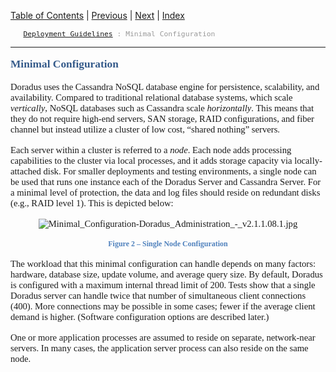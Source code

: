 <div xmlns="http://www.w3.org/1999/xhtml">
  <div style="text-align: left;">[[TableOfContents|Table of Contents]] | [[Basic_Architecture|Previous]] | [[Two_Node_Configuration|Next]] | [[Index|Index]]</div>
  <div style="color: #999999; font-family: sans-serif; font-size: 10pt; text-align: left;">
    <span>[[Deployment_Guidelines|Deployment Guidelines]]</span> : Minimal Configuration</div>
  <hr />
  <div style="color: #345A8A; font-family: &quot;Museo For Dell Regular&quot;; font-size: 13pt; font-weight: bold; margin-bottom: 12pt; margin-top: 12pt;"><span id="wwpID0E0LO0HA">Minimal Configuration</span></div>
  <div style="font-family: &quot;Museo Sans For Dell Regular&quot;; font-size: 11pt; margin-bottom: 12pt; margin-top: 12pt;"><span id="wwpID0E0KO0HA">Doradus uses the Cassandra NoSQL database engine for persistence, scalability, and availability. Compared to traditional relational database systems, which scale </span><span style="font-style: italic;">vertically</span>, NoSQL databases such as Cassandra scale <span style="font-style: italic;">horizontally</span>. This means that they do not require high-end servers, SAN storage, RAID configurations, and fiber channel but instead utilize a cluster of low cost, “shared nothing” servers.</div>
  <div style="font-family: &quot;Museo Sans For Dell Regular&quot;; font-size: 11pt; margin-bottom: 12pt; margin-top: 12pt;"><span id="wwpID0E0JO0HA">Each server within a cluster is referred to a </span><span style="font-style: italic;">node</span>. Each node adds processing capabilities to the cluster via local processes, and it adds storage capacity via locally-attached disk. For smaller deployments and testing environments, a single node can be used that runs one instance each of the Doradus Server and Cassandra Server. For a minimal level of protection, the data and log files should reside on redundant disks (e.g., RAID level 1). This is depicted below:</div>
  <div style="font-family: &quot;Museo Sans For Dell Regular&quot;; font-size: 11pt; margin-bottom: 12pt; margin-top: 12pt; text-align: center;"><span id="wwpID0E0IO0HA">[[Image:Minimal_Configuration-Doradus_Administration_-_v2.1.1.08.1.jpg]]</span></div>
  <div style="color: #4F81BD; font-family: &quot;Museo Sans For Dell Regular&quot;; font-size: 9pt; font-weight: bold; margin-bottom: 10pt; margin-top: 0pt; text-align: center;"><span id="wwpID0E0HO0HA">Figure 2 – Single Node Configuration</span></div>
  <div style="font-family: &quot;Museo Sans For Dell Regular&quot;; font-size: 11pt; margin-bottom: 12pt; margin-top: 12pt;"><span id="wwpID0E0GO0HA">The workload that this minimal configuration can handle depends on many factors: hardware, database size, update volume, and average query size. By default, Doradus is configured with a maximum internal thread limit of 200. Tests show that a single Doradus server can handle twice that number of simultaneous client connections (400). More connections may be possible in some cases; fewer if the average client demand is higher. (Software configuration options are described later.)</span></div>
  <div style="font-family: &quot;Museo Sans For Dell Regular&quot;; font-size: 11pt; margin-bottom: 12pt; margin-top: 12pt;"><span id="wwpID0E0FO0HA">One or more application processes are assumed to reside on separate, network-near servers. In many cases, the application server process can also reside on the same node.</span></div>
</div>